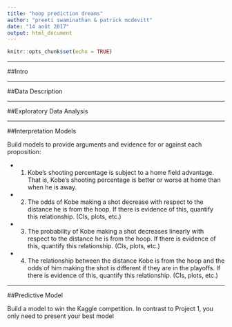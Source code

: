 ```yaml
---
title: "hoop prediction dreams"
author: "preeti swaminathan & patrick mcdevitt"
date: "14 août 2017"
output: html_document
---
```


```r
knitr::opts_chunk$set(echo = TRUE)
```

***  

##Intro  

***  

##Data Description  

***  

##Exploratory Data Analysis  

***  

##Interpretation Models  

Build models to provide arguments and evidence for or against each proposition:  

- 1.  Kobe’s shooting percentage is subject to a home field advantage.  That is, Kobe’s shooting percentage is better or worse at home than when he is away.   
- 2. The odds of Kobe making a shot decrease with respect to the distance he is from the hoop.  If there is evidence of this, quantify this relationship.  (CIs, plots, etc.)  
- 3. The probability of Kobe making a shot decreases linearly with respect to the distance he is from the hoop.    If there is evidence of this, quantify this relationship.  (CIs, plots, etc.)  
- 4. The relationship between the distance Kobe is from the hoop and the odds of him making the shot is different if they are in the playoffs.  If there is evidence of this, quantify this relationship.  (CIs, plots, etc.)  


***  

##Predictive Model

Build a model to win the Kaggle competition.  In contrast to Project 1, you only need to present your best model     